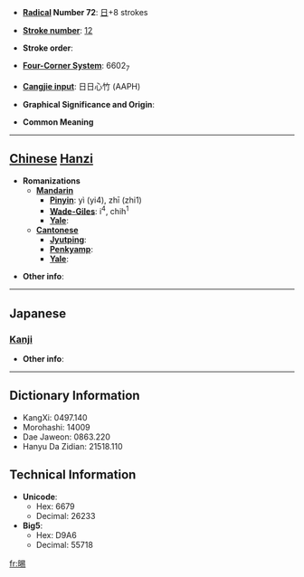 * '''[[Wiktionary:Chinese radical index| Radical]] Number 72''': [[Wiktionary:Chinese radical index 日|日]]+8 strokes

* '''[[Wiktionary:Chinese total strokes index|Stroke number]]''': [[Wiktionary:Chinese total strokes index 12|12]]

* '''Stroke order''': 

* '''[[Wiktionary:Chinese four corner index|Four-Corner System]]''': 6602<sub>7</sub>

* '''[[Wiktionary:Chinese Cangjie index|Cangjie input]]''': 日日心竹 (AAPH)

* '''Graphical Significance and Origin''': 

* '''Common Meaning'''

----

== [[Chinese]] [[Hanzi]] ==

* '''Romanizations'''
** '''[[Mandarin]]'''
*** '''[[Pinyin]]''': yì (yi4), zhī (zhi1)
*** '''[[Wade-Giles]]''': i<sup>4</sup>, chih<sup>1</sup>
*** '''[[Yale]]''': 
** '''[[Cantonese]]'''
*** '''[[Jyutping]]''':
*** '''[[Penkyamp]]''': 
*** '''[[Yale]]''': 

* '''Other info''': 

----

==Japanese==
===[[Kanji]]===
{{kanji|on readings=[[えき]] (eki), [[せく]] (seku), [[せき]] (seki), [[しゃく]] (shaku)
|kun readings=[[かげる]] (kageru)
}}

* '''Other info''':  

----

== Dictionary Information ==

* KangXi: 0497.140
* Morohashi: 14009
* Dae Jaweon: 0863.220
* Hanyu Da Zidian: 21518.110

== Technical Information ==

* '''Unicode''':
** Hex: 6679
** Decimal: 26233
* '''Big5''':
** Hex: D9A6
** Decimal: 55718

[[fr:晹]]